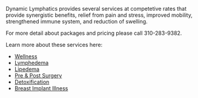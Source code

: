 Dynamic Lymphatics provides several services at competetive rates that provide synergistic benefits, relief from pain and stress, improved mobility, strengthened immune system, and reduction of swelling.

For more detail about packages and pricing please call 310-283-9382.

Learn more about these services here:

- [Wellness](/services/wellness)
- [Lymphedema](/services/lymphedema)
- [Lipedema](/services/lipedema)
- [Pre & Post Surgery](/services/surgeries)
- [Detoxification](/services/detoxification)
- [Breast Implant Illness](/services/breastimplantillness)
